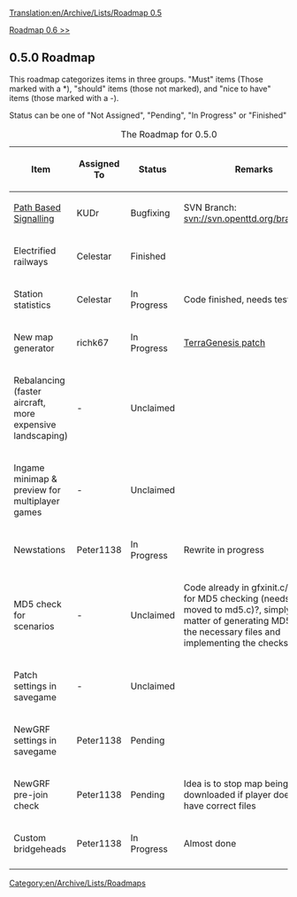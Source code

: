 [[Translation:en/Archive/Lists/Roadmap 0.5]]
[[Category:en/Archive/Lists/Roadmaps]]

{{en/Current}}

[[en/Archive/Lists/Roadmap 0.6|Roadmap 0.6 >>]]
== 0.5.0 Roadmap ==

This roadmap categorizes items in three groups. "Must" items (Those marked with a *), "should" items (those not marked), and "nice to have" items (those marked with a -).

Status can be one of "Not Assigned", "Pending", "In Progress" or "Finished"

{| border="1"
|+ The Roadmap for 0.5.0
|-
! Item !! Assigned To !! Status !! Remarks
|-
|[[en/Archive/Manual/Yet Another PBS Patch|Path Based Signalling]] || KUDr
!class="wip" | Bugfixing || SVN Branch: [http://svn.openttd.org/cgi-bin/trac.cgi/browser/branch/pbs svn://svn.openttd.org/branch/pbs]
|-
|Electrified railways || Celestar
!class="checked" | Finished ||
|-
|Station statistics || Celestar
!class="wip" | In Progress || Code finished, needs testing 
|-
|New map generator || richk67
!class="wip" | In Progress || [http://www.tt-forums.net/viewtopic.php?t=22592 TerraGenesis patch]
|-
|Rebalancing (faster aircraft, more expensive landscaping) || -
!class="unclaimed" | Unclaimed ||
|-
|Ingame minimap & preview for multiplayer games || -
!class="unclaimed" | Unclaimed ||
|-
|Newstations || Peter1138
!class="wip" | In Progress || Rewrite in progress
|-
|MD5 check for scenarios || -
!class="unclaimed" | Unclaimed || Code already in gfxinit.c/md5.c for MD5 checking (needs to be moved to md5.c)?, simply a matter of generating MD5's for the necessary files and implementing the checks.
|-
|Patch settings in savegame || -
!class="unclaimed" | Unclaimed ||
|-
|NewGRF settings in savegame || Peter1138
!class="claimed" | Pending ||
|-
|NewGRF pre-join check || Peter1138
!class="claimed" | Pending || Idea is to stop map being downloaded if player doesn't have correct files
|-
|Custom bridgeheads || Peter1138
!class="wip" | In Progress || Almost done
|-
|}